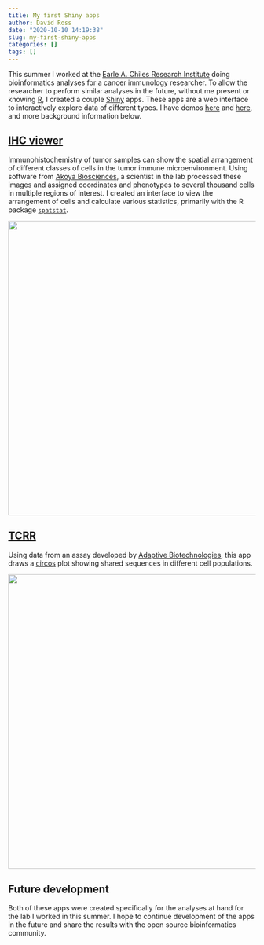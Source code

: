 ```yaml
---
title: My first Shiny apps
author: David Ross
date: "2020-10-10 14:19:38"
slug: my-first-shiny-apps
categories: []
tags: []
---
```


This summer I worked at the [Earle A. Chiles Research Institute](https://oregon.providence.org/our-services/e/earle-a-chiles-research-institute/) doing bioinformatics analyses for a cancer immunology researcher. To allow the researcher to perform similar analyses in the future, without me present or knowing [R](https://www.r-project.org/about.html), I created a couple [Shiny](https://shiny.rstudio.com/) apps. These apps are a web interface to interactively explore data of different types. I have demos [here](https://daveross.shinyapps.io/ihc-viewer/) and [here](https://daveross.shinyapps.io/tcrr/), and more background information below.

## [IHC viewer](https://daveross.shinyapps.io/ihc-viewer/)

Immunohistochemistry of tumor samples can show the spatial arrangement of different classes of cells in the tumor immune microenvironment. Using software from [Akoya Biosciences](https://www.akoyabio.com/phenoptics/software/inform-tissue-finder/), a scientist in the lab processed these images and assigned coordinates and phenotypes to several thousand cells in multiple regions of interest. I created an interface to view the arrangement of cells and calculate various statistics, primarily with the R package [`spatstat`](http://spatstat.org/).

![](/post/2020-10-10-my-first-shiny-apps_files/ihc.png){width=600px}


## [TCRR](https://daveross.shinyapps.io/tcrr/)

Using data from an assay developed by [Adaptive Biotechnologies](https://www.adaptivebiotech.com/products-services/immunoseq/), this app draws a [circos](http://circos.ca/) plot showing shared sequences in different cell populations.

![](/post/2020-10-10-my-first-shiny-apps_files/circos.png){width=600px}

## Future development

Both of these apps were created specifically for the analyses at hand for the lab I worked in this summer. I hope to continue development of the apps in the future and share the results with the open source bioinformatics community.